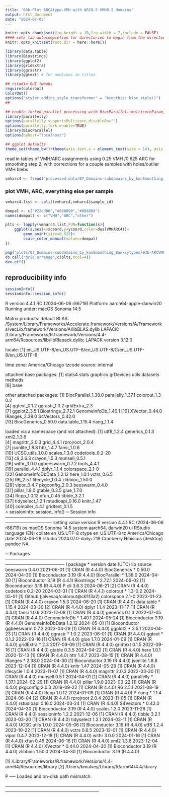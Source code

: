 ```yaml
---
title: "03b-Plot ARC4type-VMH with ARC0.5 VMH0.2 domains"
output: html_document
date: "2024-07-05"
---
```


```r
knitr::opts_chunk$set(fig.height = 10,fig.width = 7,include = FALSE)
#### sets tab autocompletion for directories to begin from the directory containing the .Rproj session, instead of the script's directory if different
knitr::opts_knit$set(root.dir = here::here())

library(data.table)
library(Biostrings)
library(ggplot2)
library(gridExtra)
library(ggrastr)
library(ggtext) # for newlines in titles

## rstudio GUI tweaks
require(colorout)
ColorOut()
options("styler.addins_style_transformer" = "biocthis::bioc_style()")
##

## enable forked parallel processing with BiocParallel::multicoreParam, future::, etc. seemed to need this a couple times, but otherwise havent so its here as a preventative measure.
library(parallelly)
options(parallelly.supportsMulticore.disableOn="")
options(parallelly.fork.enable=TRUE)
library(BiocParallel)
options(bphost="localhost")

## ggplot defaults
theme_set(theme_bw()+theme(axis.text.x = element_text(size = 14), axis.title.x = element_text(size = 16), axis.text.y = element_text(size = 14), axis.title.y = element_text(size =16), plot.title = element_text(size = 20,hjust=0.5), strip.text = element_text(size=18), legend.text = element_text(size=10), legend.title = element_text(size=11,hjust=0.5)))
```


read in tables of VMH/ARC assignments using 0.25 VMH /0.625 ARC for smoothing step 2, with corrections for a couple samples with holes/outlier VMH blebs 
```r
vmharc4 <- fread("processed-data/07_Domains-subdomains_by_knnSmoothing_Banksytypes/03b-ARCVMHdomains_2stepsmooth_VMH-k10-0.2-VMH-k200-0.2_ARC-k50-0.1_ARC-k500-0.5.txt")
```

### plot VMH, ARC, everything else per sample
```r
vmharc4.list <- split(vmharc4,vmharc4$sample_id)

dompal <- c("#22dd00","#890090","#888888")
names(dompal) <- c("VMH","ARC","other")

plts <- lapply(vmharc4.list,FUN=function(s){
    ggplot(s,aes(x=xcoord,y=ycoord,color=dualVMHARC4))+
        geom_point(size=0.525)+
        scale_color_manual(values=dompal)
})

png("plots/07_Domains-subdomains_by_knnSmoothing_Banksytypes/03b-ARCVMHdomains_2stepsmooth_VMH-k10-0.2-VMH-k200-0.2_ARC-k50-0.1_ARC-k500-0.5.png",width=4000,height=4000)
do.call("grid.arrange",c(plts,ncol=4))
dev.off()

```


## reproducibility info
```r
sessionInfo()
sessioninfo::session_info()
```
R version 4.4.1 RC (2024-06-06 r86719)
Platform: aarch64-apple-darwin20
Running under: macOS Sonoma 14.5

Matrix products: default
BLAS:   /System/Library/Frameworks/Accelerate.framework/Versions/A/Frameworks/vecLib.framework/Versions/A/libBLAS.dylib 
LAPACK: /Library/Frameworks/R.framework/Versions/4.4-arm64/Resources/lib/libRlapack.dylib;  LAPACK version 3.12.0

locale:
[1] en_US.UTF-8/en_US.UTF-8/en_US.UTF-8/C/en_US.UTF-8/en_US.UTF-8

time zone: America/Chicago
tzcode source: internal

attached base packages:
[1] stats4    stats     graphics  grDevices utils     datasets  methods  
[8] base     

other attached packages:
 [1] BiocParallel_1.38.0 parallelly_1.37.1   colorout_1.3-0.2   
 [4] ggtext_0.1.2        ggrastr_1.0.2       gridExtra_2.3      
 [7] ggplot2_3.5.1       Biostrings_2.72.1   GenomeInfoDb_1.40.1
[10] XVector_0.44.0      IRanges_2.38.0      S4Vectors_0.42.0   
[13] BiocGenerics_0.50.0 data.table_1.15.4   rlang_1.1.4        

loaded via a namespace (and not attached):
 [1] utf8_1.2.4              generics_0.1.3          xml2_1.3.6             
 [4] magrittr_2.0.3          grid_4.4.1              rprojroot_2.0.4        
 [7] jsonlite_1.8.8          httr_1.4.7              fansi_1.0.6            
[10] UCSC.utils_1.0.0        scales_1.3.0            codetools_0.2-20       
[13] cli_3.6.3               crayon_1.5.3            munsell_0.5.1          
[16] withr_3.0.0             ggbeeswarm_0.7.2        tools_4.4.1            
[19] parallel_4.4.1          dplyr_1.1.4             colorspace_2.1-0       
[22] GenomeInfoDbData_1.2.12 here_1.0.1              vctrs_0.6.5            
[25] R6_2.5.1                lifecycle_1.0.4         zlibbioc_1.50.0        
[28] vipor_0.4.7             pkgconfig_2.0.3         beeswarm_0.4.0         
[31] pillar_1.9.0            gtable_0.3.5            glue_1.7.0             
[34] Rcpp_1.0.12             xfun_0.45               tibble_3.2.1           
[37] tidyselect_1.2.1        rstudioapi_0.16.0       knitr_1.47             
[40] compiler_4.4.1          gridtext_0.1.5         
> sessioninfo::session_info()
─ Session info ─────────────────────────────────────────────────────────────────
 setting  value
 version  R version 4.4.1 RC (2024-06-06 r86719)
 os       macOS Sonoma 14.5
 system   aarch64, darwin20
 ui       RStudio
 language (EN)
 collate  en_US.UTF-8
 ctype    en_US.UTF-8
 tz       America/Chicago
 date     2024-06-28
 rstudio  2024.07.0-daily+219 Cranberry Hibiscus (desktop)
 pandoc   NA

─ Packages ─────────────────────────────────────────────────────────────────────
 ! package          * version date (UTC) lib source
   beeswarm           0.4.0   2021-06-01 [1] CRAN (R 4.4.0)
   BiocGenerics     * 0.50.0  2024-04-30 [1] Bioconductor 3.19 (R 4.4.0)
   BiocParallel     * 1.38.0  2024-04-30 [1] Bioconductor 3.19 (R 4.4.1)
   Biostrings       * 2.72.1  2024-06-02 [1] Bioconductor 3.19 (R 4.4.0)
 P cli                3.6.3   2024-06-21 [2] CRAN (R 4.4.0)
   codetools          0.2-20  2024-03-31 [1] CRAN (R 4.4.1)
   colorout         * 1.3-0.2 2024-05-01 [1] Github (jalvesaq/colorout@c6113a2)
   colorspace         2.1-0   2023-01-23 [1] CRAN (R 4.4.0)
   crayon             1.5.3   2024-06-20 [1] CRAN (R 4.4.0)
   data.table       * 1.15.4  2024-03-30 [2] CRAN (R 4.4.0)
   dplyr              1.1.4   2023-11-17 [1] CRAN (R 4.4.0)
   fansi              1.0.6   2023-12-08 [1] CRAN (R 4.4.0)
   generics           0.1.3   2022-07-05 [1] CRAN (R 4.4.0)
   GenomeInfoDb     * 1.40.1  2024-05-24 [1] Bioconductor 3.19 (R 4.4.0)
   GenomeInfoDbData   1.2.12  2024-05-01 [1] Bioconductor
   ggbeeswarm         0.7.2   2023-04-29 [1] CRAN (R 4.4.0)
   ggplot2          * 3.5.1   2024-04-23 [1] CRAN (R 4.4.0)
   ggrastr          * 1.0.2   2023-06-01 [1] CRAN (R 4.4.0)
   ggtext           * 0.1.2   2022-09-16 [1] CRAN (R 4.4.0)
   glue               1.7.0   2024-01-09 [1] CRAN (R 4.4.0)
   gridExtra        * 2.3     2017-09-09 [1] CRAN (R 4.4.0)
   gridtext           0.1.5   2022-09-16 [1] CRAN (R 4.4.0)
   gtable             0.3.5   2024-04-22 [1] CRAN (R 4.4.0)
   here               1.0.1   2020-12-13 [1] CRAN (R 4.4.0)
   httr               1.4.7   2023-08-15 [1] CRAN (R 4.4.0)
   IRanges          * 2.38.0  2024-04-30 [1] Bioconductor 3.19 (R 4.4.0)
   jsonlite           1.8.8   2023-12-04 [1] CRAN (R 4.4.0)
   knitr              1.47    2024-05-29 [1] CRAN (R 4.4.0)
   lifecycle          1.0.4   2023-11-07 [1] CRAN (R 4.4.0)
   magrittr           2.0.3   2022-03-30 [1] CRAN (R 4.4.0)
   munsell            0.5.1   2024-04-01 [1] CRAN (R 4.4.0)
   parallelly       * 1.37.1  2024-02-29 [1] CRAN (R 4.4.0)
   pillar             1.9.0   2023-03-22 [1] CRAN (R 4.4.0)
   pkgconfig          2.0.3   2019-09-22 [1] CRAN (R 4.4.0)
   R6                 2.5.1   2021-08-19 [1] CRAN (R 4.4.0)
   Rcpp               1.0.12  2024-01-09 [1] CRAN (R 4.4.0)
 P rlang            * 1.1.4   2024-06-04 [2] CRAN (R 4.4.1)
   rprojroot          2.0.4   2023-11-05 [1] CRAN (R 4.4.0)
   rstudioapi         0.16.0  2024-03-24 [1] CRAN (R 4.4.0)
   S4Vectors        * 0.42.0  2024-04-30 [1] Bioconductor 3.19 (R 4.4.0)
   scales             1.3.0   2023-11-28 [1] CRAN (R 4.4.0)
   sessioninfo        1.2.2   2021-12-06 [1] CRAN (R 4.4.0)
   tibble             3.2.1   2023-03-20 [1] CRAN (R 4.4.0)
   tidyselect         1.2.1   2024-03-11 [1] CRAN (R 4.4.0)
   UCSC.utils         1.0.0   2024-05-06 [1] Bioconductor 3.19 (R 4.4.0)
   utf8               1.2.4   2023-10-22 [1] CRAN (R 4.4.0)
   vctrs              0.6.5   2023-12-01 [1] CRAN (R 4.4.0)
   vipor              0.4.7   2023-12-18 [1] CRAN (R 4.4.0)
   withr              3.0.0   2024-01-16 [1] CRAN (R 4.4.0)
   xfun               0.45    2024-06-16 [1] CRAN (R 4.4.0)
   xml2               1.3.6   2023-12-04 [1] CRAN (R 4.4.0)
   XVector          * 0.44.0  2024-04-30 [1] Bioconductor 3.19 (R 4.4.0)
   zlibbioc           1.50.0  2024-04-30 [1] Bioconductor 3.19 (R 4.4.0)

 [1] /Library/Frameworks/R.framework/Versions/4.4-arm64/Resources/library
 [2] /Users/bmulvey/Library/R/arm64/4.4/library

 P ── Loaded and on-disk path mismatch.

────────────────────────────────────────────────────────────────────────────────
